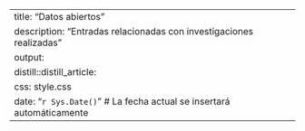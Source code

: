 ---
title: "Datos abiertos"
description: "Entradas relacionadas con investigaciones realizadas"
output: 
  distill::distill_article:
    css: style.css
date: "`r Sys.Date()`"  # La fecha actual se insertará automáticamente
---